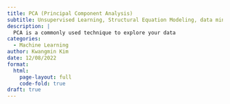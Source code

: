 ```yaml
---
title: PCA (Principal Component Analysis)
subtitle: Unsupervised Learning, Structural Equation Modeling, data mining
description: |
  PCA is a commonly used technique to explore your data
categories:
  - Machine Learning
author: Kwangmin Kim
date: 12/08/2022
format: 
  html:
    page-layout: full
    code-fold: true
draft: true
---
```


